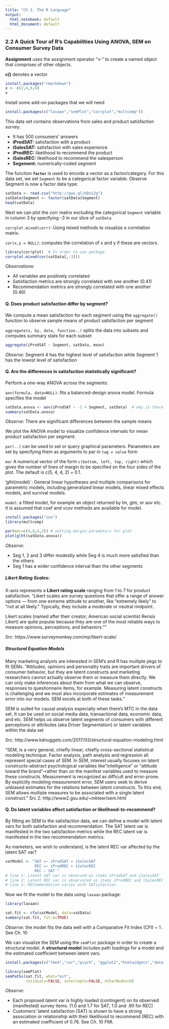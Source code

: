 ```yaml
---
title: "Ch 2. The R Language"
output:
  html_notebook: default
  html_document: default
---
```


### 2.2 A Quick Tour of R's Capabilities Using ANOVA, SEM on Consumer Survey Data

**Assignment** uses the assignment operator "<-" to create a named object that comprises of other objects. 

**c()** denotes a vector

```r
install.packages("rmarkdown")
x <- c(2,4,6,8)
x
```
Install some add-on packages that we will need

```r
install.packages(c("lavaan","semPlot","corrplot","multcomp"))
```
This data set contains observations from sales and product satisfaction survey.

* It has 500 consumers' answers
* **iProdSAT:** satisfaction with a product
* **iSalesSAT:** satisfaction with sales experience
* **iProdREC:** likelihood to recommend the product
* **iSalesREC:** likelihood to recommend the salesperson
* **Segement:** numerically-coded segment

The function **`factor`** is used to encode a vector as a factor/category. For this data set, we set `Segment` to be a categorical factor variable. Observe Segment is now a factor data type:

```r
satData <- read.csv("http://goo.gl/UDv12g")
satData$Segment <- factor(satData$Segment)
head(satData)
```

Next we can plot the corr matrix excluding the categorical `Segment` variable in column 3 by specifying -3 in our slice of `satData`.

`corrplot.mixed(corr)`: Using mixed methods to visualize a correlation matrix.

`cor(x,y = NULL)`: computes the correlation of x and y if these are vectors.
```r
library(corrplot)  # In order to use package
corrplot.mixed(cor(satData[,-3]))
```
*Observations*:

* All variables are positively correlated
* Satisfaction metrics are strongly correlated with one another (0.41)
* Recommendation metrics are strongly correlated with one another (0.46)

#### Q. Does product satisfaction differ by segment? 

We compute a mean satisfaction for each segment using the `aggregate()` function to observe sample means of product satisfaction per segment

`aggregate(x, by, data, function..)` splits the data into subsets and computes summary stats for each subset

```r
aggregate(iProdSAT ~ Segment, satData, mean)
```
*Observe*: Segment 4 has the highest level of satisfaciton while Segment 1 has the lowest level of satisfaction

#### Q. Are the differences in satisfaction statistically significant?

Perform a one-way ANOVA across the segments:

`aov(formula, data=NULL)`: fits a balanced-design anova model. Formula specifies the model

```r
satData.anova <- aov(iProdSAT ~ -1 + Segment, satData)  # why is there a -1?
summary(satData.anova)
```
*Observe*: There are significant differences between the sample means

We plot the ANOVA model to visualize confidence intervals for mean product satisfaction per segment:

`par(..)` can be used to set or query graphical parameters. Parameters are set by specifying them as arguments to par in `tag = value` form

`mar` A numerical vector of the form `c(bottom, left, top, right)` which gives the number of lines of margin to be specified on the four sides of the plot. The default is c(5, 4, 4, 2) + 0.1. 

'glht(model)`: General linear hypotheses and multiple comparisons for parametric models, including generalized linear models, linear mixed effects models, and survival models.
  
`model`: a fitted model, for example an object returned by lm, glm, or aov etc. It is assumed that coef and vcov     methods are available for model.
```r
install.packages("zoo")
library(multcomp)
```


```r
par(mar=c(4,8,4,2)) # setting margin parameters for plot
plot(glht(satData.anova))
```
*Observe*: 

* Seg 1, 2 and 3 differ modestly while Seg 4 is much more satisfied than the others
* Seg 1 has a wider confidence interval than the other segments

##### Likert Rating Scales:

X-axis represents a **Likert rating scale** ranging from 1 to 7 for product satisfaction. "Likert scales are survey questions that offer a range of answer options — from one extreme attitude to another, like “extremely likely” to “not at all likely.” Typically, they include a moderate or neutral midpoint.

Likert scales (named after their creator, American social scientist Rensis Likert) are quite popular because they are one of the most reliable ways to measure opinions, perceptions, and behaviors.""

Src: https://www.surveymonkey.com/mp/likert-scale/

##### Structural Equation Models

Many marketing analysts are interested in SEM's and R has multiple pkgs to fit SEMs. "Attitudes, opinions and personality traits are important drivers of consumer behavior, but they are latent constructs and marketing researchers cannot actually observe them or measure them directly. We can only make inferences about them from what we can observe, responses to questionnaire items, for example. Measuring latent constructs is challenging and we must also incorporate estimates of measurement error into our models. SEM excels at both of these tasks."

SEM is suited for causal analysis especially when there's MTC in the data set. It can be used on social media data, transactional data, economic data, and etc. SEM helps us observe latent segments of consumers with different perceptions or attributes (aka Driver Segmentation) or latent variables within the data set 

Src: http://www.kdnuggets.com/2017/03/structural-equation-modeling.html

"SEM, is a very general, chiefly linear, chiefly cross-sectional statistical modeling technique. Factor analysis, path analysis and regression all represent special cases of SEM. In SEM, interest usually focuses on latent constructs--abstract psychological variables like "intelligence" or "attitude toward the brand"--rather than on the manifest variables used to measure these constructs. Measurement is recognized as difficult and error-prone. By explicitly modeling measurement error, SEM users seek to derive unbiased estimates for the relations between latent constructs. To this end, SEM allows multiple measures to be associated with a single latent construct."
Src 2: http://www2.gsu.edu/~mkteer/sem.html

#### Q. Do latent variables affect satisfaction or likelihood-to-recommend?

By fitting an SEM to the satisfaction data, we can define a model with latent vars for both satisfaction and recommendation. The SAT latent var is manifested in the two satisfaction metrics while the REC latent var is manifested in the two recommendation metrics. 

As marketers, we wish to understand, is the latent REC var affected by the latent SAT var?
```r

satModel <- "SAT =~ iProdSAT + iSalesSAT 
             REC =~ iProdREC + iSalesREC
             REC ~ SAT "
# line 1: Latent SAT var is observed as items iProdSAT and iSalesSAT
# line 2: Latent REC var is observated as items iProdREC and iSalesREC
# line 3: RECommendation varies with SATisfaction

```

Now we fit the model to the data using `lavaan` package:
```r
library(lavaan)

sat.fit <- cfa(satModel, data=satData)
summary(sat.fit, fit.m=TRUE)
```
*Observe*: the model fits the data well with a Comparative Fit Index (CFI) ~ 1 . See Ch. 10

We can visualize the SEM using the `semPlot` package in order to create a structural model. A **structural model** includes path loadings for a model and the estimated coefficient between latent vars.
```r
install.packages(c("lme4","car","psych", "ggplot2","htmlwidgets","data.table","pkgconfig"))

```

```r
library(semPlot)
semPaths(sat.fit, what="est",
         residuals=FALSE, intercepts=FALSE, nCharNodes=9)
```
*Observe*:

* Each proposed latent var is highly loaded (contingent) on its observed (manifested) survey items. (1.0 and 1.7 for SAT, 1.0 and .90 for REC)
* Customers' latent satisfaction (SAT) is shown to have a strong association or relationship with their likelihood to recommend (REC) with an estimated coefficient of 0.76. See Ch. 10 FMI.